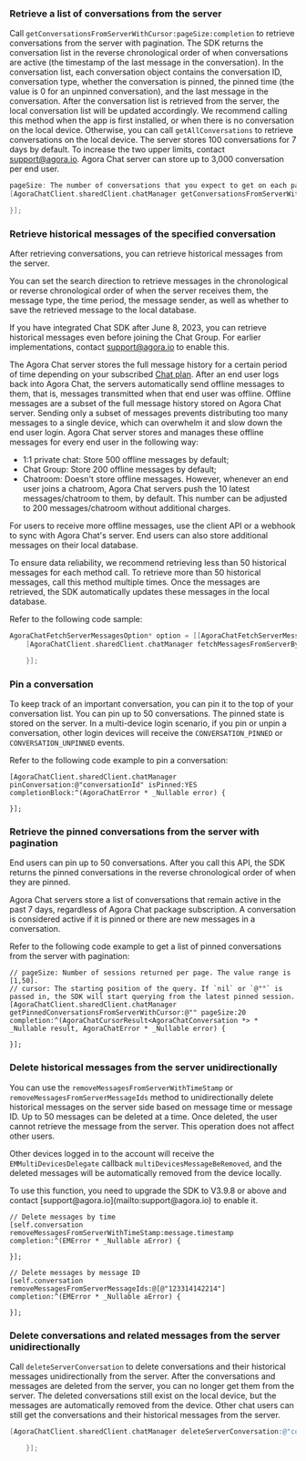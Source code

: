 <PlatformWrapper platform="ios">

### Retrieve a list of conversations from the server

Call `getConversationsFromServerWithCursor:pageSize:completion` to retrieve conversations from the server with pagination. The SDK returns the conversation list in the reverse chronological order of when conversations are active (the timestamp of the last message in the conversation). In the conversation list, each conversation object contains the conversation ID, conversation type, whether the conversation is pinned, the pinned time (the value is 0 for an unpinned conversation), and the last message in the conversation. After the conversation list is retrieved from the server, the local conversation list will be updated accordingly. We recommend calling this method when the app is first installed, or when there is no conversation on the local device. Otherwise, you can call `getAllConversations` to retrieve conversations on the local device.
The server stores 100 conversations for 7 days by default. To increase the two upper limits, contact support@agora.io. Agora Chat server can store up to 3,000 conversation per end user.

```objective-c
pageSize: The number of conversations that you expect to get on each page. The value range is [1,50].
[AgoraChatClient.sharedClient.chatManager getConversationsFromServerWithCursor:@"" pageSize:20 completion:^(AgoraChatCursorResult<AgoraChatConversation *> * _Nullable result, AgoraChatError * _Nullable error) {

}];
```

### Retrieve historical messages of the specified conversation

After retrieving conversations, you can retrieve historical messages from the server.

You can set the search direction to retrieve messages in the chronological or reverse chronological order of when the server receives them, the message type, the time period, the message sender, as well as whether to save the retrieved message to the local database.

If you have integrated Chat SDK after June 8, 2023, you can retrieve historical messages even before joining the Chat Group. For earlier implementations, contact [support@agora.io](mailto:support@agora.io) to enable this.

The Agora Chat server stores the full message history for a certain period of time depending on your subscribed [Chat plan](../../reference/message-overview#limitations-of-message-storage-duration). After an end user logs back into Agora Chat, the servers  automatically send offline messages to them, that is, messages transmitted when that end user was offline. Offline messages are a subset of the full message history stored on Agora Chat server. Sending only a subset of messages prevents distributing too many messages to a single device, which can overwhelm it and slow down the end user login. Agora Chat server stores and manages these offline messages for every end user in the following way:

- 1:1 private chat: Store 500 offline messages by default;
- Chat Group: Store 200 offline messages by default;
- Chatroom: Doesn't store offline messages. However, whenever an end user joins a chatroom, Agora Chat servers push the 10 latest messages/chatroom to them, by default. This number can be adjusted to 200 messages/chatroom without additional charges.

For users to receive more offline messages, use the client API or a webhook to sync with Agora Chat's server. End users can also store additional messages on their local database.

To ensure data reliability, we recommend retrieving less than 50 historical messages for each method call. To retrieve more than 50 historical messages, call this method multiple times. Once the messages are retrieved, the SDK automatically updates these messages in the local database.

Refer to the following code sample:

```objective-c
AgoraChatFetchServerMessagesOption* option = [[AgoraChatFetchServerMessagesOption alloc] init];
    [AgoraChatClient.sharedClient.chatManager fetchMessagesFromServerBy:@"conversationId" conversationType:AgoraChatConversationTypeGroupChat cursor:@"" pageSize:20 option:option completion:^(AgoraChatCursorResult<AgoraChatMessage *> * _Nullable result, AgoraChatError * _Nullable aError) {

    }];
```

### Pin a conversation

To keep track of an important conversation, you can pin it to the top of your conversation list. You can pin up to 50 conversations.  The pinned state is stored on the server. In a multi-device login scenario, if you pin or unpin a conversation, other login devices will receive the `CONVERSATION_PINNED` or `CONVERSATION_UNPINNED` events.

Refer to the following code example to pin a conversation:

```objc
[AgoraChatClient.sharedClient.chatManager pinConversation:@"conversationId" isPinned:YES completionBlock:^(AgoraChatError * _Nullable error) {

}];
```


### Retrieve the pinned conversations from the server with pagination

End users can pin up to 50 conversations. After you call this API, the SDK returns the pinned conversations in the reverse chronological order of when they are pinned.

Agora Chat servers store a list of conversations that remain active in the past 7 days, regardless of Agora Chat package subscription. A conversation is considered active if it is pinned or there are new messages in a conversation.

Refer to the following code example to get a list of pinned conversations from the server with pagination:

```objc
// pageSize: Number of sessions returned per page. The value range is [1,50].
// cursor: The starting position of the query. If `nil` or `@""` is passed in, the SDK will start querying from the latest pinned session.
[AgoraChatClient.sharedClient.chatManager getPinnedConversationsFromServerWithCursor:@"" pageSize:20 completion:^(AgoraChatCursorResult<AgoraChatConversation *> * _Nullable result, AgoraChatError * _Nullable error) {

}];
```


### Delete historical messages from the server unidirectionally

You can use the `removeMessagesFromServerWithTimeStamp` or `removeMessagesFromServerMessageIds` method to unidirectionally delete historical messages on the server side based on message time or message ID. Up to 50 messages can be deleted at a time. Once deleted, the user cannot retrieve the message from the server. This operation does not affect other users.

Other devices logged in to the account will receive the `EMMultiDevicesDelegate` callback `multiDevicesMessageBeRemoved`, and the deleted messages will be automatically removed from the device locally.

<Admonition type="info" title="Hint">
To use this function, you need to upgrade the SDK to V3.9.8 or above and contact [support@agora.io](mailto:support@agora.io) to enable it.
</Admonition>

```objc
// Delete messages by time
[self.conversation removeMessagesFromServerWithTimeStamp:message.timestamp completion:^(EMError * _Nullable aError) {

}];

// Delete messages by message ID
[self.conversation removeMessagesFromServerMessageIds:@[@"123314142214"] completion:^(EMError * _Nullable aError) {

}];
```

### Delete conversations and related messages  from the server unidirectionally

Call `deleteServerConversation` to delete conversations and their historical messages unidirectionally from the server. After the conversations and messages are deleted from the server, you can no longer get them from the server. The deleted conversations still exist on the local device, but the messages are automatically removed from the device. Other chat users can still get the conversations and their historical messages from the server.

```objective-c
[AgoraChatClient.sharedClient.chatManager deleteServerConversation:@"conversationId1" conversationType:AgoraChatConversationTypeChat isDeleteServerMessages:YES completion:^(NSString *aConversationId, AgoraChatError *aError) {

    }];
```

</PlatformWrapper>